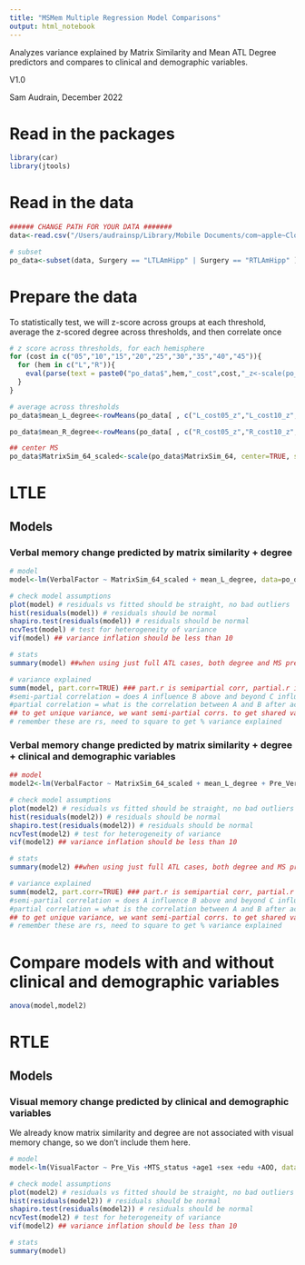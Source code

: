 ```yaml
---
title: "MSMem Multiple Regression Model Comparisons"
output: html_notebook
---
```


Analyzes variance explained by Matrix Similarity and Mean ATL Degree predictors and compares to clinical and demographic variables. 

V1.0 

Sam Audrain, December 2022
 
# Read in the packages
```r

library(car)
library(jtools)

```

# Read in the data
```r
###### CHANGE PATH FOR YOUR DATA #######
data<-read.csv("/Users/audrainsp/Library/Mobile Documents/com~apple~CloudDocs/Documents/Science_Projects/RSMemory/MatrixSim_Mem_Nov2020/MSMemNov2020_R/MSMem_Github/R_MSMem.csv")

# subset 
po_data<-subset(data, Surgery == "LTLAmHipp" | Surgery == "RTLAmHipp" ) # excluding controls and selective surgery patients 


```


# Prepare the data 

To statistically test, we will z-score across groups at each threshold, average the z-scored degree across thresholds, and then correlate once

```r

# z score across thresholds, for each hemisphere 
for (cost in c("05","10","15","20","25","30","35","40","45")){
  for (hem in c("L","R")){
    eval(parse(text = paste0("po_data$",hem,"_cost",cost,"_z<-scale(po_data$",hem,"_cost",cost,")")))
  }
}

# average across thresholds 
po_data$mean_L_degree<-rowMeans(po_data[ , c("L_cost05_z","L_cost10_z","L_cost15_z","L_cost20_z","L_cost25_z","L_cost30_z","L_cost35_z","L_cost40_z","L_cost45_z")])

po_data$mean_R_degree<-rowMeans(po_data[ , c("R_cost05_z","R_cost10_z","R_cost15_z","R_cost20_z","R_cost25_z","R_cost30_z","R_cost35_z","R_cost40_z","R_cost45_z")])

## center MS
po_data$MatrixSim_64_scaled<-scale(po_data$MatrixSim_64, center=TRUE, scale=FALSE)

```

# LTLE

## Models

### Verbal memory change predicted by matrix similarity + degree
```r

# model 
model<-lm(VerbalFactor ~ MatrixSim_64_scaled + mean_L_degree, data=po_data, na.action=na.omit, subset=Group=="LTLE")

# check model assumptions 
plot(model) # residuals vs fitted should be straight, no bad outliers
hist(residuals(model)) # residuals should be normal
shapiro.test(residuals(model)) # residuals should be normal
ncvTest(model) # test for heterogeneity of variance
vif(model) ## variance inflation should be less than 10 

# stats 
summary(model) ##when using just full ATL cases, both degree and MS predicts outcome 

# variance explained 
summ(model, part.corr=TRUE) ### part.r is semipartial corr, partial.r is partial corr. 
#semi-partial correlation = does A influence B above and beyond C influence on B? 
#partial correlation = what is the correlation between A and B after accounting for fact that C influences both? 
## to get unique variance, we want semi-partial corrs. to get shared variance, subtract sub of semi-partial from total model r2 
# remember these are rs, need to square to get % variance explained 
```

### Verbal memory change predicted by matrix similarity + degree + clinical and demographic variables 
```r
## model 
model2<-lm(VerbalFactor ~ MatrixSim_64_scaled + mean_L_degree + Pre_Verb + MTS_status +age1 +sex +edu +AOO, data=po_data, na.action=na.omit, subset=Group=="LTLE")

# check model assumptions 
plot(model2) # residuals vs fitted should be straight, no bad outliers
hist(residuals(model2)) # residuals should be normal
shapiro.test(residuals(model2)) # residuals should be normal
ncvTest(model2) # test for heterogeneity of variance
vif(model2) ## variance inflation should be less than 10 

# stats 
summary(model2) ##when using just full ATL cases, both degree and MS predicts outcome 

# variance explained 
summ(model2, part.corr=TRUE) ### part.r is semipartial corr, partial.r is partial corr. 
#semi-partial correlation = does A influence B above and beyond C influence on B? 
#partial correlation = what is the correlation between A and B after accounting for fact that C influences both? 
## to get unique variance, we want semi-partial corrs. to get shared variance, subtract sub of semi-partial from total model r2 
# remember these are rs, need to square to get % variance explained 
```

# Compare models with and without clinical and demographic variables 
```r

anova(model,model2)

```

# RTLE

## Models

### Visual memory change predicted by clinical and demographic variables

We already know matrix similarity and degree are not associated with visual memory change, so we don't include them here. 

```r
# model 
model<-lm(VisualFactor ~ Pre_Vis +MTS_status +age1 +sex +edu +AOO, data=po_data, na.action=na.omit, subset=Group=="RTLE") 

# check model assumptions 
plot(model2) # residuals vs fitted should be straight, no bad outliers
hist(residuals(model2)) # residuals should be normal
shapiro.test(residuals(model2)) # residuals should be normal
ncvTest(model2) # test for heterogeneity of variance
vif(model2) ## variance inflation should be less than 10 

# stats 
summary(model)



```

